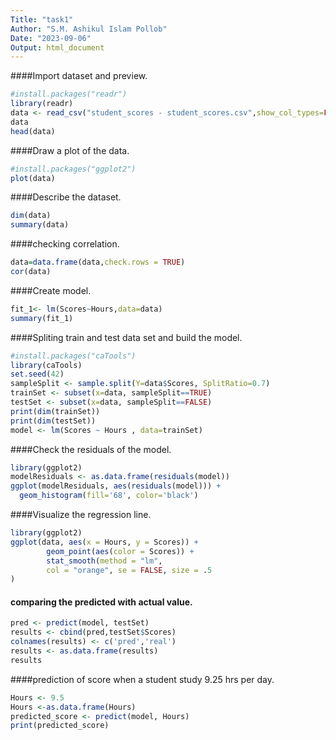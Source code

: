 ```yaml
---
Title: "task1"
Author: "S.M. Ashikul Islam Pollob"
Date: "2023-09-06"
Output: html_document
---
```



####Import dataset and preview.
```r

#install.packages("readr")
library(readr)
data <- read_csv("student_scores - student_scores.csv",show_col_types=FALSE)
data
head(data)

```
####Draw a plot of the data.
```r

#install.packages("ggplot2")
plot(data)

```

####Describe the dataset.

```r

dim(data)
summary(data)
```

####checking correlation.

```r

data=data.frame(data,check.rows = TRUE)
cor(data)
```

####Create model.
```r

fit_1<- lm(Scores~Hours,data=data)
summary(fit_1)
```

####Spliting train and test data set and build the model.
```r

#install.packages("caTools")
library(caTools)
set.seed(42)
sampleSplit <- sample.split(Y=data$Scores, SplitRatio=0.7)
trainSet <- subset(x=data, sampleSplit==TRUE)
testSet <- subset(x=data, sampleSplit==FALSE)
print(dim(trainSet))
print(dim(testSet))
model <- lm(Scores ~ Hours , data=trainSet)

```
####Check the residuals of the model.
```r

library(ggplot2)
modelResiduals <- as.data.frame(residuals(model)) 
ggplot(modelResiduals, aes(residuals(model))) +
  geom_histogram(fill='68', color='black')
```
####Visualize the regression line.


```r

library(ggplot2)
ggplot(data, aes(x = Hours, y = Scores)) +
        geom_point(aes(color = Scores)) +
        stat_smooth(method = "lm",
        col = "orange", se = FALSE, size = .5
)


```


#### comparing the predicted with actual value.

```r


pred <- predict(model, testSet)
results <- cbind(pred,testSet$Scores) 
colnames(results) <- c('pred','real')
results <- as.data.frame(results)
results


```
####prediction of score when a student study 9.25 hrs per day.
```r


Hours <- 9.5
Hours <-as.data.frame(Hours)
predicted_score <- predict(model, Hours)
print(predicted_score)
```
